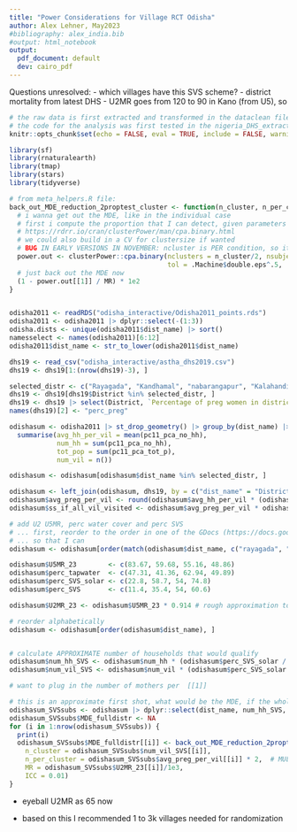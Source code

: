 ```yaml
---
title: "Power Considerations for Village RCT Odisha"
author: Alex Lehner, May2023
#bibliography: alex_india.bib
#output: html_notebook
output:
  pdf_document: default
  dev: cairo_pdf
---
```


Questions unresolved:
- which villages have this SVS scheme?
- district mortality from latest DHS
- U2MR goes from 120 to 90 in Kano (from U5), so 

```r
# the raw data is first extracted and transformed in the dataclean file
# the code for the analysis was first tested in the nigeria_DHS_extraction_analysis.R script
knitr::opts_chunk$set(echo = FALSE, eval = TRUE, include = FALSE, warning = FALSE, message = FALSE)

library(sf)
library(rnaturalearth)
library(tmap)
library(stars)
library(tidyverse)

# from meta_helpers.R file:
back_out_MDE_reduction_2proptest_cluster <- function(n_cluster, n_per_cluster, MR, power_choice = .8, ICC_choice = .01, ...) {
  # i wanna get out the MDE, like in the individual case
  # first i compute the proportion that I can detect, given parameters
  # https://rdrr.io/cran/clusterPower/man/cpa.binary.html
  # we could also build in a CV for clustersize if wanted
  # BUG IN EARLY VERSIONS IN NOVEMBER: ncluster is PER condition, so it has to be divided 2
  power.out <- clusterPower::cpa.binary(nclusters = n_cluster/2, nsubjects = n_per_cluster, ICC = ICC_choice, p1 = MR, p1inc = TRUE, power = .8,
                                        tol = .Machine$double.eps^.5, ...)
  # just back out the MDE now
  (1 - power.out[[1]] / MR) * 1e2
}


odisha2011 <- readRDS("odisha_interactive/Odisha2011_points.rds")
odisha2011 <- odisha2011 |> dplyr::select(-(1:3))
odisha.dists <- unique(odisha2011$dist_name) |> sort()
namesselect <- names(odisha2011)[6:12]
odisha2011$dist_name <- str_to_lower(odisha2011$dist_name)

dhs19 <- read_csv("odisha_interactive/astha_dhs2019.csv")
dhs19 <- dhs19[1:(nrow(dhs19)-3), ]

selected_distr <- c("Rayagada", "Kandhamal", "nabarangapur", "Kalahandi") |> str_to_lower()
dhs19 <- dhs19[dhs19$District %in% selected_distr, ]
dhs19 <- dhs19 |> select(District, `Percentage of preg women in district`)
names(dhs19)[2] <- "perc_preg"

odishasum <- odisha2011 |> st_drop_geometry() |> group_by(dist_name) |> 
  summarise(avg_hh_per_vil = mean(pc11_pca_no_hh),
            num_hh = sum(pc11_pca_no_hh),
            tot_pop = sum(pc11_pca_tot_p),
            num_vil = n())

odishasum <- odishasum[odishasum$dist_name %in% selected_distr, ]

odishasum <- left_join(odishasum, dhs19, by = c("dist_name" = "District"))
odishasum$avg_preg_per_vil <- round(odishasum$avg_hh_per_vil * (odishasum$perc_preg/100), 2)
odishasum$ss_if_all_vil_visited <- odishasum$avg_preg_per_vil * odishasum$num_vil

# add U2 U5MR, perc water cover and perc SVS
# ... first, reorder to the order in one of the GDocs (https://docs.google.com/spreadsheets/d/1876Ut6NbNp-tCwECXbtC4v6JQ0V_GG1F/edit#gid=1567497203)
# ... so that I can 
odishasum <- odishasum[order(match(odishasum$dist_name, c("rayagada", "kandhamal", "nabarangapur", "kalahandi"))), ]

odishasum$U5MR_23        <- c(83.67, 59.68, 55.16, 48.86)
odishasum$perc_tapwater  <- c(47.31, 41.36, 62.94, 49.89)
odishasum$perc_SVS_solar <- c(22.8, 58.7, 54, 74.8)
odishasum$perc_SVS       <- c(11.4, 35.4, 54, 60.6)

odishasum$U2MR_23 <- odishasum$U5MR_23 * 0.914 # rough approximation to get at U2MR from Akito

# reorder alphabetically
odishasum <- odishasum[order(odishasum$dist_name), ]


# calculate APPROXIMATE number of households that would qualify
odishasum$num_hh_SVS <- odishasum$num_hh * (odishasum$perc_SVS_solar / 100)
odishasum$num_vil_SVS <- odishasum$num_vil * (odishasum$perc_SVS_solar / 100)

# want to plug in the number of mothers per  [[1]]

# this is an approximate first shot, what would be the MDE, if the whole district would be visitied
odishasum_SVSsubs <- odishasum |> dplyr::select(dist_name, num_hh_SVS, num_vil_SVS, avg_preg_per_vil, U2MR_23)
odishasum_SVSsubs$MDE_fulldistr <- NA
for (i in 1:nrow(odishasum_SVSsubs)) {
  print(i)
  odishasum_SVSsubs$MDE_fulldistr[[i]] <- back_out_MDE_reduction_2proptest_cluster(
    n_cluster = odishasum_SVSsubs$num_vil_SVS[[i]], 
    n_per_cluster = odishasum_SVSsubs$avg_preg_per_vil[[i]] * 2,  # MULTIPLY BY TWO FOR A TWO YEAR STUDY (very approx!!)
    MR = odishasum_SVSsubs$U2MR_23[[i]]/1e3, 
    ICC = 0.01)
}


```



- eyeball U2MR as 65 now

- based on this I recommended 1 to 3k villages needed for randomization
